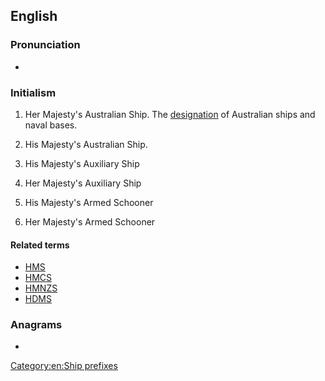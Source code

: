 ==English==
{{wikipedia|Her Majesty's Australian Ship}}

===Pronunciation===
* {{audio|EN-AU ck1 HMAS.ogg|Audio (AU)|lang=en}}


===Initialism===
{{rfc-header|Initialism}}
{{head|en|initialism}}
# {{lb|en|nautical|military|Australia}} Her Majesty's Australian Ship. The [[designation]] of Australian ships and naval bases.
# {{lb|en|nautical|military|Australia}} His Majesty's Australian Ship.
# {{lb|en|nautical|military|UK|obsolete}} His Majesty's Auxiliary Ship
# {{lb|en|nautical|military|UK|obsolete}} Her Majesty's Auxiliary Ship
# {{lb|en|nautical|military|UK|obsolete}} His Majesty's Armed Schooner
# {{lb|en|nautical|military|UK|obsolete}} Her Majesty's Armed Schooner

====Related terms====
* [[HMS]]
* [[HMCS]]
* [[HMNZS]]
* [[HDMS]]

===Anagrams===
* {{anagrams|en|a=ahms|AMHS|HSAM|MASH|MHAs|MSHA|Mahs|Mash|SAHM|Sahm|hams|mash|sham}}

[[Category:en:Ship prefixes]]